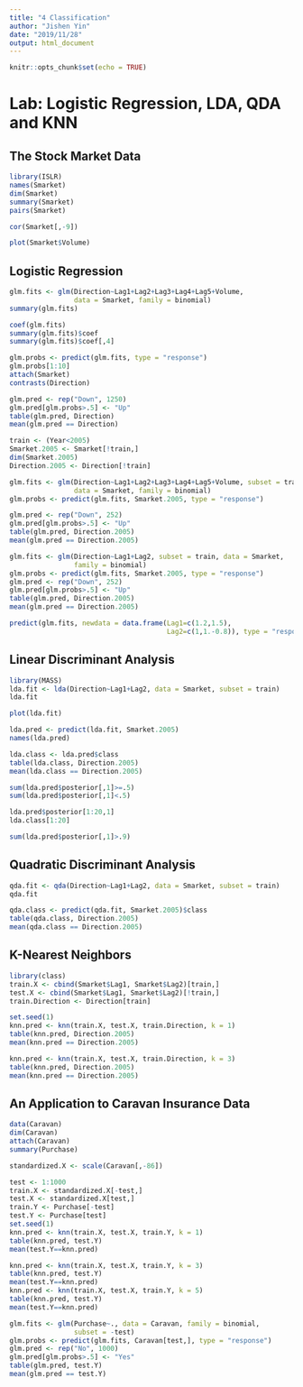 ```yaml
---
title: "4 Classification"
author: "Jishen Yin"
date: "2019/11/28"
output: html_document
---
```


```r
knitr::opts_chunk$set(echo = TRUE)
```

# Lab: Logistic Regression, LDA, QDA and KNN

## The Stock Market Data

```r
library(ISLR)
names(Smarket)
dim(Smarket)
summary(Smarket)
pairs(Smarket)
```

```r
cor(Smarket[,-9])
```

```r
plot(Smarket$Volume)
```

## Logistic Regression

```r
glm.fits <- glm(Direction~Lag1+Lag2+Lag3+Lag4+Lag5+Volume,
                data = Smarket, family = binomial)
summary(glm.fits)
```

```r
coef(glm.fits)
summary(glm.fits)$coef
summary(glm.fits)$coef[,4]
```

```r
glm.probs <- predict(glm.fits, type = "response")
glm.probs[1:10]
attach(Smarket)
contrasts(Direction)
```

```r
glm.pred <- rep("Down", 1250)
glm.pred[glm.probs>.5] <- "Up"
table(glm.pred, Direction)
mean(glm.pred == Direction)
```

```r
train <- (Year<2005)
Smarket.2005 <- Smarket[!train,]
dim(Smarket.2005)
Direction.2005 <- Direction[!train]
```

```r
glm.fits <- glm(Direction~Lag1+Lag2+Lag3+Lag4+Lag5+Volume, subset = train,
                data = Smarket, family = binomial)
glm.probs <- predict(glm.fits, Smarket.2005, type = "response")
```

```r
glm.pred <- rep("Down", 252)
glm.pred[glm.probs>.5] <- "Up"
table(glm.pred, Direction.2005)
mean(glm.pred == Direction.2005)
```

```r
glm.fits <- glm(Direction~Lag1+Lag2, subset = train, data = Smarket,
                family = binomial)
glm.probs <- predict(glm.fits, Smarket.2005, type = "response")
glm.pred <- rep("Down", 252)
glm.pred[glm.probs>.5] <- "Up"
table(glm.pred, Direction.2005)
mean(glm.pred == Direction.2005)
```

```r
predict(glm.fits, newdata = data.frame(Lag1=c(1.2,1.5),
                                       Lag2=c(1,1.-0.8)), type = "response")
```

## Linear Discriminant Analysis

```r
library(MASS)
lda.fit <- lda(Direction~Lag1+Lag2, data = Smarket, subset = train)
lda.fit
```

```r
plot(lda.fit)
```

```r
lda.pred <- predict(lda.fit, Smarket.2005)
names(lda.pred)
```

```r
lda.class <- lda.pred$class
table(lda.class, Direction.2005)
mean(lda.class == Direction.2005)
```

```r
sum(lda.pred$posterior[,1]>=.5)
sum(lda.pred$posterior[,1]<.5)
```

```r
lda.pred$posterior[1:20,1]
lda.class[1:20]
```

```r
sum(lda.pred$posterior[,1]>.9)
```

## Quadratic Discriminant Analysis

```r
qda.fit <- qda(Direction~Lag1+Lag2, data = Smarket, subset = train)
qda.fit
```

```r
qda.class <- predict(qda.fit, Smarket.2005)$class
table(qda.class, Direction.2005)
mean(qda.class == Direction.2005)
```

## K-Nearest Neighbors

```r
library(class)
train.X <- cbind(Smarket$Lag1, Smarket$Lag2)[train,]
test.X <- cbind(Smarket$Lag1, Smarket$Lag2)[!train,]
train.Direction <- Direction[train]
```

```r
set.seed(1)
knn.pred <- knn(train.X, test.X, train.Direction, k = 1)
table(knn.pred, Direction.2005)
mean(knn.pred == Direction.2005)
```

```r
knn.pred <- knn(train.X, test.X, train.Direction, k = 3)
table(knn.pred, Direction.2005)
mean(knn.pred == Direction.2005)
```

## An Application to Caravan Insurance Data

```r
data(Caravan)
dim(Caravan)
attach(Caravan)
summary(Purchase)
```

```r
standardized.X <- scale(Caravan[,-86])
```

```r
test <- 1:1000
train.X <- standardized.X[-test,]
test.X <- standardized.X[test,]
train.Y <- Purchase[-test]
test.Y <- Purchase[test]
set.seed(1)
knn.pred <- knn(train.X, test.X, train.Y, k = 1)
table(knn.pred, test.Y)
mean(test.Y==knn.pred)
```

```r
knn.pred <- knn(train.X, test.X, train.Y, k = 3)
table(knn.pred, test.Y)
mean(test.Y==knn.pred)
knn.pred <- knn(train.X, test.X, train.Y, k = 5)
table(knn.pred, test.Y)
mean(test.Y==knn.pred)
```

```r
glm.fits <- glm(Purchase~., data = Caravan, family = binomial,
                subset = -test)
glm.probs <- predict(glm.fits, Caravan[test,], type = "response")
glm.pred <- rep("No", 1000)
glm.pred[glm.probs>.5] <- "Yes"
table(glm.pred, test.Y)
mean(glm.pred == test.Y)
```

